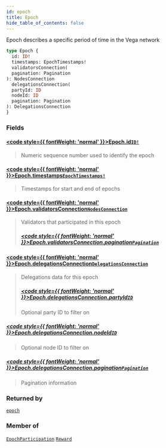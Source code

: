 ```yaml
---
id: epoch
title: Epoch
hide_table_of_contents: false
---
```








Epoch describes a specific period of time in the Vega network

```graphql
type Epoch {
  id: ID!
  timestamps: EpochTimestamps!
  validatorsConnection(
  pagination: Pagination
): NodesConnection
  delegationsConnection(
  partyId: ID
  nodeId: ID
  pagination: Pagination
): DelegationsConnection
}
```


### Fields

#### [<code style={{ fontWeight: 'normal' }}>Epoch.<b>id</b></code>](#)<Bullet />[`ID!`](/mainnet/api/graphql/scalars/id) <Badge class="secondary" text="non-null"/> <Badge class="secondary" text="scalar"/>
> Numeric sequence number used to identify the epoch
> 

#### [<code style={{ fontWeight: 'normal' }}>Epoch.<b>timestamps</b></code>](#)<Bullet />[`EpochTimestamps!`](/mainnet/api/graphql/objects/epoch-timestamps) <Badge class="secondary" text="non-null"/> <Badge class="secondary" text="object"/>
> Timestamps for start and end of epochs
> 

#### [<code style={{ fontWeight: 'normal' }}>Epoch.<b>validatorsConnection</b></code>](#)<Bullet />[`NodesConnection`](/mainnet/api/graphql/objects/nodes-connection) <Badge class="secondary" text="object"/>
> Validators that participated in this epoch
> ##### [<code style={{ fontWeight: 'normal' }}>Epoch.validatorsConnection.<b>pagination</b></code>](#)<Bullet />[`Pagination`](/mainnet/api/graphql/inputs/pagination) <Badge class="secondary" text="input"/>
> 
> 

#### [<code style={{ fontWeight: 'normal' }}>Epoch.<b>delegationsConnection</b></code>](#)<Bullet />[`DelegationsConnection`](/mainnet/api/graphql/objects/delegations-connection) <Badge class="secondary" text="object"/>
> Delegations data for this epoch
> ##### [<code style={{ fontWeight: 'normal' }}>Epoch.delegationsConnection.<b>partyId</b></code>](#)<Bullet />[`ID`](/mainnet/api/graphql/scalars/id) <Badge class="secondary" text="scalar"/>
> Optional party ID to filter on
> 

##### [<code style={{ fontWeight: 'normal' }}>Epoch.delegationsConnection.<b>nodeId</b></code>](#)<Bullet />[`ID`](/mainnet/api/graphql/scalars/id) <Badge class="secondary" text="scalar"/>
> Optional node ID to filter on
> 

##### [<code style={{ fontWeight: 'normal' }}>Epoch.delegationsConnection.<b>pagination</b></code>](#)<Bullet />[`Pagination`](/mainnet/api/graphql/inputs/pagination) <Badge class="secondary" text="input"/>
> Pagination information
> 



### Returned by

[`epoch`](/mainnet/api/graphql/queries/epoch)  <Badge class="secondary" text="query"/>

### Member of

[`EpochParticipation`](/mainnet/api/graphql/objects/epoch-participation)  <Badge class="secondary" text="object"/><Bullet />[`Reward`](/mainnet/api/graphql/objects/reward)  <Badge class="secondary" text="object"/>




